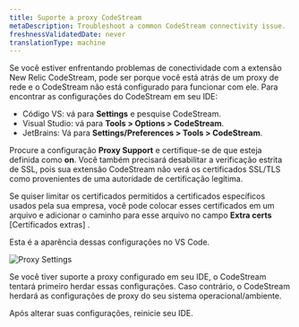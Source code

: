 ```yaml
---
title: Suporte a proxy CodeStream
metaDescription: Troubleshoot a common CodeStream connectivity issue.
freshnessValidatedDate: never
translationType: machine
---
```


Se você estiver enfrentando problemas de conectividade com a extensão New Relic CodeStream, pode ser porque você está atrás de um proxy de rede e o CodeStream não está configurado para funcionar com ele. Para encontrar as configurações do CodeStream em seu IDE:

* Código VS: vá para <DNT>**Settings**</DNT> e pesquise CodeStream.
* Visual Studio: vá para <DNT>**Tools &gt; Options &gt; CodeStream**</DNT>.
* JetBrains: Vá para <DNT>**Settings/Preferences &gt; Tools &gt; CodeStream**</DNT>.

Procure a configuração <DNT>**Proxy Support**</DNT> e certifique-se de que esteja definida como <DNT>**on**</DNT>. Você também precisará desabilitar a verificação estrita de SSL, pois sua extensão CodeStream não verá os certificados SSL/TLS como provenientes de uma autoridade de certificação legítima.

Se quiser limitar os certificados permitidos a certificados específicos usados pela sua empresa, você pode colocar esses certificados em um arquivo e adicionar o caminho para esse arquivo no campo **Extra certs** \[Certificados extras] .

Esta é a aparência dessas configurações no VS Code.

<img alt="Proxy Settings" src="/images/codestream_screenshot-crop_vscode-proxy-settings.webp" />

Se você tiver suporte a proxy configurado em seu IDE, o CodeStream tentará primeiro herdar essas configurações. Caso contrário, o CodeStream herdará as configurações de proxy do seu sistema operacional/ambiente.

Após alterar suas configurações, reinicie seu IDE.